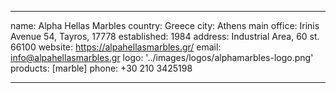 ---

name: Alpha Hellas Marbles
country: Greece
city: Athens
main office: Irinis Avenue 54, Tayros, 17778
established: 1984
address: Industrial Area, 60 st. 66100
website: https://alpahellasmarbles.gr/
email: info@alpahellasmarbles.gr
logo: '../images/logos/alphamarbles-logo.png'
products: [marble]
phone: +30  210 3425198

---